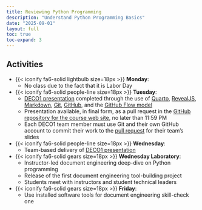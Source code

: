 ```yaml
---
title: Reviewing Python Programming
description: "Understand Python Programming Basics"
date: "2025-09-01"
layout: full
toc: true
toc-expand: 3
---
```


## Activities

- {{< iconify fa6-solid lightbulb size=18px >}} **Monday**:
  - No class due to the fact that it is Labor Day
- {{< iconify fa6-solid people-line size=18px >}} **Tuesday**:
  - [DECO1 presentation](/slides/deco/weektwo/index.qmd) completed through the
  use of [Quarto](https://quarto.org/), [RevealJS](https://revealjs.com/),
  [Markdown](https://www.markdownguide.org/), [Git](https://git-scm.com/),
  [GitHub](https://github.com/), and the [GitHub Flow
  model](https://docs.github.com/en/get-started/quickstart/github-flow)
  - Presentation available, in final form, as a pull request in the [GitHub
  repository for the course web
  site](https://github.com/prosegrammers/www.prosegrammers.com), no later than
  11:59 PM
  - Each DECO1 team member must use Git and their own GitHub account to commit
  their work to the [pull
  request](https://docs.github.com/en/pull-requests/collaborating-with-pull-requests/proposing-changes-to-your-work-with-pull-requests/about-pull-requests)
  for their team's slides
- {{< iconify fa6-solid people-line size=18px >}} **Wednesday**:
  - Team-based delivery of [DECO1
  presentation](/slides/deco/weektwo/index.qmd)
- {{< iconify fa6-solid gears size=18px >}} **Wednesday Laboratory**:
  - Instructor-led document engineering deep-dive on Python programming
  - Release of the first document engineering tool-building project
  - Students meet with instructors and student technical leaders
- {{< iconify fa6-solid gears size=18px >}} **Friday**:
  - Use installed software tools for document engineering skill-check one
